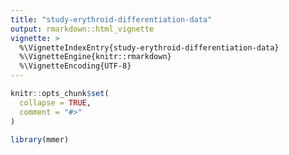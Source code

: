 ```yaml
---
title: "study-erythroid-differentiation-data"
output: rmarkdown::html_vignette
vignette: >
  %\VignetteIndexEntry{study-erythroid-differentiation-data}
  %\VignetteEngine{knitr::rmarkdown}
  %\VignetteEncoding{UTF-8}
---
```


```r
knitr::opts_chunk$set(
  collapse = TRUE,
  comment = "#>"
)
```

```r
library(mmer)
```

